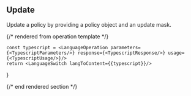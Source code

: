 ## Update

Update a policy by providing a policy object and an update mask.

{/* rendered from operation template */}


    const typescript = <LanguageOperation parameters={<TypescriptParameters/>} response={<TypescriptResponse/>} usage={<TypescriptUsage/>}/>
    return <LanguageSwitch langToContent={{typescript}}/>
}

<Operation />

{/* end rendered section */}

